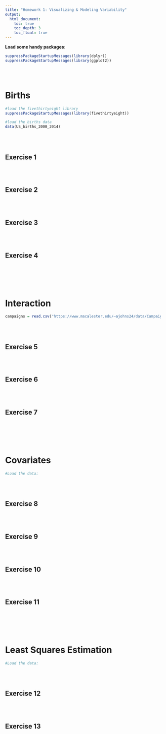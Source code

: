 ```yaml
---
title: "Homework 1: Visualizing & Modeling Variability"
output:
  html_document:
    toc: true
    toc_depth: 3
    toc_float: true
---
```



**Load some handy packages:**

```r
suppressPackageStartupMessages(library(dplyr))
suppressPackageStartupMessages(library(ggplot2))
```


<br>
<br>



# Births


```r
#load the fivethirtyeight library
suppressPackageStartupMessages(library(fivethirtyeight))

#load the births data
data(US_births_2000_2014)
```


<br>
<br>

## Exercise 1






<br>
<br>

## Exercise 2






<br>
<br>

## Exercise 3




<br>
<br>

## Exercise 4





<br>
<br>
<br>
<br>




# Interaction


```r
campaigns = read.csv("https://www.macalester.edu/~ajohns24/data/CampaignSpending.csv")
```

<br>
<br>

## Exercise 5


<br>
<br>

## Exercise 6




<br>
<br>

## Exercise 7







<br>
<br>
<br>
<br>


# Covariates


```r
#Load the data:

```


<br>
<br>

## Exercise 8




<br>
<br>

## Exercise 9





<br>
<br>

## Exercise 10



<br>
<br>

## Exercise 11




<br>
<br>
<br>
<br>




# Least Squares Estimation




```r
#Load the data:


```


<br>
<br>

## Exercise 12




<br>
<br>

## Exercise 13
